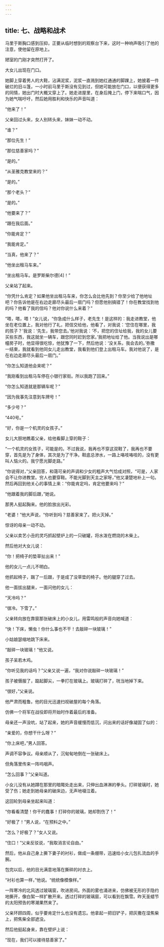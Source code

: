 ```yaml
---
---
---
```

title: 七、战略和战术
---




马里于斯胸口感到压抑，正要从临时想到的观察台下来，这时一种响声吸引了他的注意，使他留在原地上。

陋室的门刚才突然打开了。

大女儿出现在门口。

她脚上穿着男人的大鞋，沾满泥浆，泥浆一直溅到她红通通的脚踝上，她披着一件破烂的旧斗篷，一小时前马里于斯没有见到过，但她可能放在门口，以便获得更多的同情，她出门时大概又穿上了。她走进屋里，在身后掩上门，停下来喘口气，因为她气喘吁吁，然后她用胜利和快乐的声音叫道：

“他来了！”

父亲回过头来，女人别转头来，妹妹一动不动。

“谁？”

“那位先生！”

“那位慈善家吗？”

“是的。”

“从圣雅克教堂来的？”

“是的。”

“那个老头？”

“是的。”

“他要来了？”

“跟在我后面。”

“你能肯定？”

“我能肯定。”

“当真，他来了？”

“他坐出租马车来。”

“坐出租马车。是罗斯柴尔德[4]！”

父亲站了起来。

“你凭什么肯定？如果他坐出租马车来，你怎么会比他先到？你至少给了他地址吧？你告诉他是在右边走廊尽头最后一扇门吗？但愿他别搞错了！你在教堂找到他的吗？他看了我的信吗？他对你说什么来着？”

“嗒，嗒，嗒！”女儿说，“你急成什么样子，老先生！是这样的：我走进教堂，他坐在老位置上，我对他行了礼，把信交给他，他看了，对我说：‘您住在哪里，我的孩子？’我说：‘先生，我带您去。’他对我说：‘不，把您的住址给我，我的女儿要买些东西，我这就坐一辆车，跟您同时赶到您家。’我把地址给了他。当我说出是哪幢房子时，他显得很吃惊，他犹豫了一下，然后他说：‘没关系，我会去的。’弥撒一结束，我就看到他同女儿走出教堂，我看到他们登上出租马车。我对他说了，是在右边走廊尽头最后一扇门。”

“你怎么知道他会来呢？”

“我刚看到出租马车停在小银行家街。所以我跑了回来。”

“你怎么知道就是那辆车呢？”

“因为我事先注意到车牌号！”

“多少号？”

“440号。”

“好，你是一个机灵的女孩子。”

女儿大胆地瞧着父亲，给他看脚上穿的鞋子：

“一个机灵的女孩子，可能是的。不过我说，我再也不穿这双鞋了，我再也不要穿，首先是为了身体，其次是为了干净。鞋底总渗水，一路上咯吱咯吱的，没有更叫人恼火的。我宁愿光脚走路。”

“你说得对，”父亲回答，和蔼可亲的声调和少女的粗声大气恰成对照，“可是，人家会不让你进教堂。穷人也要穿鞋。不能光脚到天主之家呀，”他又凄楚地补上一句。然后再回到他关心的事情上来：“你能肯定吗，肯定他要来吗？”

“他跟着我的脚后跟，”她说。

那男人挺起胸来。他的脸放出光彩。

“老婆！”他大声说，“你听到吗？慈善家来了。把火灭掉。”

惊讶的母亲一动不动。

父亲以卖艺小丑的灵巧抓起壁炉上的一只破罐，将水泼在燃烧的木柴上。

然后他对大女儿说：

“你！把椅子的垫草扯出来！”

他的女儿一点儿不明白。

他抓起椅子，踹了一后跟，于是成了没草垫的椅子。他的腿穿了过去。

他一面拔出腿来，一面问他的女儿：

“天冷吗？”

“很冷。下雪了。”

父亲转向放在靠窗那张破床上的小女儿，用雷鸣般的声音向她喊道：

“快！下床，懒虫！你什么事也不干！去敲碎一块玻璃！”

小姑娘瑟缩地跳下床来。

“敲碎一块玻璃！”他又说。

孩子呆若木鸡。

“你听见我的话吗？”父亲又说一遍，“我对你说敲碎一块玻璃！”

孩子被慑服了，踮起脚尖，一拳打在玻璃上。玻璃打碎了，咣当地掉下来。

“很好，”父亲说。

他严肃而粗鲁。他的目光迅速扫视破屋的每个角落。

仿佛一个将军在战役即将开始时作着最后的准备。

母亲还一声没吭，站了起来，她的声音缓慢而低沉，问出来的话好像凝固了似的：

“亲爱的，你想干什么呀？”

“你上床吧，”男人回答。

声调不容争议。母亲顺从了，沉甸甸地倒在一张破床上。

但角落里传来一阵呜咽声。

“怎么回事？”父亲叫道。

小女儿没有从她蹲在那里的暗陬处走出来，只伸出血淋淋的拳头。打碎玻璃时，她受了伤；她走到她母亲的破床边，无声地啜泣着。

这回轮到母亲坐起来叫道：

“你看看清楚！你干的蠢事！打碎你的玻璃，她却割伤了！”

“好极了！”男人说，“在预料之中。”

“怎么？好极了？”女人又说。

“住口！”父亲反驳说，“我取消言论自由。”

然后，他从自己身上撕下妻子的衬衫，做成一条绷带，迅速给小女儿包扎流血的手腕。

包完以后，他的目光满意地落在撕碎的衬衣上。

“衬衫也算一样，”他说。“统统像模像样。”

一阵寒冷的北风透过玻璃窗，吹进房间。外面的雾也涌进来，仿佛被无形的手隐约地撕开，像白絮一样扩散开来。透过打碎的玻璃窗，可以看到在飘雪。昨天圣蜡节的太阳预告的寒潮果然来了。

父亲环顾四周，似乎要肯定什么也没有遗忘。他拿起一把旧铲子，把灰撒在湿焦柴上，把焦柴全部遮没。

然后他挺起身来，靠在壁炉上说：

“现在，我们可以接待慈善家了。”